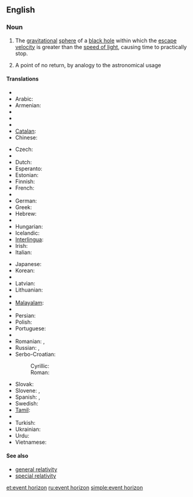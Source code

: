 {{wikipedia}}
==English==

===Noun===
{{en-noun|sg=[[event]] [[horizon]]}}

# {{astrophysics}} The [[gravitational]] [[sphere]] of a [[black hole]] within which the [[escape velocity]] is greater than the [[speed of light]], causing time to practically stop.
# A point of no return, by analogy to the astronomical usage

====Translations====
{{trans-top|gravitational sphere within which light cannot escape}}
* {{trreq|Albanian}}
* Arabic: {{t|ar|أفق الحدث|sc=Arab}}
* Armenian: {{t-|hy|պատահարների հորիզոն|tr=pataharneri horizon|sc=Armn|xs=Armenian}}
* {{trreq|Basque}}
* {{trreq|Bengali}}
* {{trreq|Bulgarian}}
* [[Catalan]]: {{t-|ca|horitzó d'esdeveniments|m}}
* Chinese:
*: {{trreq|Cantonese}}
*: {{trreq|Mandarin}}
* Czech: {{t-|cs|horizont událostí|m}}
* {{trreq|Danish}}
* Dutch: {{t-|nl|waarnemingshorizon}}
* Esperanto: {{t-|eo|eventa horizonto|xs=Esperanto}}
* Estonian: {{t|et|sündmuste horisont}}
* Finnish: {{t-|fi|tapahtumahorisontti}}
* French: {{t|fr|horizon des événements|m}}
* {{trreq|Georgian}}
* German: {{t+|de|Ereignishorizont|m}}
* Greek: {{t|el|ορίζοντας γεγονότων|m|tr=orizontas yegonoton|sc=Grek}}
* Hebrew: {{t-|he|אופק אירועים|sc=Hebr}}
* {{trreq|Hindi}}
* Hungarian: {{t-|hu|eseményhorizont}}
* Icelandic: {{t|is|sjónhvörf|n}}
* [[Interlingua]]: {{t-|ia|horizonte de eventos|xs=Interlingua}}
* Irish: {{t|ga|léaslíne theagmhais|f|xs=Irish}}
* Italian: {{t-|it|orizzonte degli eventi|m}}
{{trans-mid}}
* Japanese: {{t|ja|事象の地平面|tr={{Jpan|[[じしょうのちへいめん]]}}, jishō no chiheimen|sc=Jpan}}
* Korean: {{t-|ko|사상의 지평선|tr=sasang'ui jiphyeoseon|sc=Kore}}
* {{trreq|Latin}}
* Latvian: {{t|lv|notikumu horizonts|m|xs=Latvian}}
* Lithuanian: {{t-|lt|įvykių horizontas|m|xs=Lithuanian}}
* {{trreq|Macedonian}}
* [[Malayalam]]: {{t|ml|സംഭവചക്രവാളം|sc=Mlym}}
* {{trreq|Norwegian}}
* Persian: {{t-|fa|افق رویداد|sc=fa-Arab|xs=Persian}}
* Polish: {{t|pl|horyzont zdarzeń|m}}
* Portuguese: {{t-|pt|horizonte de eventos|m}}
* {{trreq|Punjabi}}
* Romanian: {{t|ro|orizontul evenimentelor}},  {{t|ro|orizont de evenimente}}
* Russian: {{t-|ru|горизонт событий|m|tr=gorizónt sobýtij|sc=Cyrl}},  {{t-|ru|сфера Шварцшильда|f|tr=sféra Švárcšil’da|sc=Cyrl}}
* Serbo-Croatian:
*: Cyrillic: {{tø|sh|хоризонт догађаја|sc=Cyrl|xs=Serbo-Croatian}}
*: Roman: {{tø|sh|horizont događaja|xs=Serbo-Croatian}}
* Slovak: {{t|sk|horizont udalostí}}
* Slovene: {{t-|sl|horizont dogodkov|m}},  {{t|sl|dogodkovno obzorje|n|alt=dogódkovno obzórje}}
* Spanish: {{t-|es|horizonte de sucesos|m}},  {{t-|es|horizonte de eventos|m}}
* Swedish: {{t|sv|händelsehorisont}}
* [[Tamil]]: {{t|ta|நிகழ்வெல்லை|sc=Taml|xs=Tamil}}
* {{trreq|Thai}}
* Turkish: {{t-|tr|olay ufku}}
* Ukrainian: {{t|uk|горизонт подій|sc=Cyrl|xs=Ukrainian}}
* Urdu: {{t|ur|افق وقیعہ|sc=ur-Arab|xs=Urdu}}
* Vietnamese: {{t|vi|chân trời sự kiện|xs=Vietnamese}}
{{trans-bottom}}

====See also====
* [[general relativity]]
* [[special relativity]]

[[et:event horizon]]
[[ru:event horizon]]
[[simple:event horizon]]